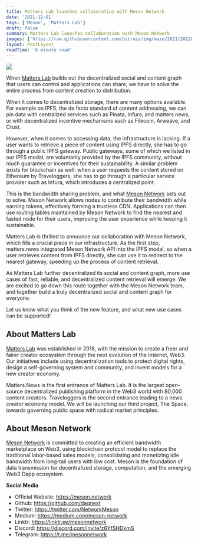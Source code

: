 ```yaml
---
title: Matters Lab launches collaboration with Meson Network
date: '2021-12-01'
tags: ['Meson', 'Matters Lab']
draft: false
summary: Matters Lab launches collaboration with Meson Network
images: ['https://raw.githubusercontent.com/bitruss/img/main/2021/202205271252416.jpeg']
layout: PostLayout
readTime: '6 minute read'
---
```


![](https://raw.githubusercontent.com/bitruss/img/main/2021/202205271252416.jpeg)

When [Matters Lab](https://matters.news/) builds out the decentralized social and content graph that users can control and applications can share, we have to solve the entire process from content creation to distribution.

When it comes to decentralized storage, there are many options available. For example on IPFS, the de facto standard of content addressing, we can pin data with centralized services such as Pinata, Infura, and matters.news, or with decentralized incentive mechanisms such as Filecoin, Arweave, and Crust.

However, when it comes to accessing data, the infrastructure is lacking. If a user wants to retrieve a piece of content using IPFS directly, she has to go through a public IPFS gateway. Public gateways, some of which we listed in our IPFS modal, are voluntarily provided by the IPFS community, without much guarantee or incentives for their sustainability. A similar problem exists for blockchain as well: when a user requests the content stored on Ethereum by Traveloggers, she has to go through a particular service provider such as Infura, which introduces a centralized point.

This is the bandwidth sharing problem, and what [Meson Network](https://meson.network/) sets out to solve. Meson Network allows nodes to contribute their bandwidth while earning tokens, effectively forming a trustless CDN. Applications can then use routing tables maintained by Meson Network to find the nearest and fasted node for their users, improving the user experience while keeping it sustainable.

Matters Lab is thrilled to announce our collaboration with Meson Network, which fills a crucial piece in our infrastructure. As the first step, matters.news integrated Meson Network API into the IPFS modal, so when a user retrieves content from IPFS directly, she can use it to redirect to the nearest gateway, speeding up the process of content retrieval.

As Matters Lab further decentralized its social and content graph, more use cases of fast, reliable, and decentralized content retrieval will emerge. We are excited to go down this route together with the Meson Network team, and together build a truly decentralized social and content graph for everyone.

Let us know what you think of the new feature, and what new use cases can be supported!

## About Matters Lab

[Matters Lab](https://matters.news/) was established in 2018, with the mission to create a freer and fairer creator ecosystem through the next evolution of the Internet, Web3. Our initiatives include using decentralization tools to protect digital rights, design a self-governing system and community, and invent models for a new creator economy.

Matters.News is the first entrance of Matters Lab. It is the largest open-source decentralized publishing platform in the Web3 world with 80,000 content creators. Traveloggers is the second entrance leading to a news creator economy model. We will be launching our third project, The Space, towards governing public space with radical market principles.

## About Meson Network

[Meson Network](https://meson.network/) is committed to creating an efficient bandwidth marketplace on Web3, using blockchain protocol model to replace the traditional labor-based sales models, consolidating and monetizing idle bandwidth from long-tail users with low cost. Meson is the foundation of data transmission for decentralized storage, computation, and the emerging Web3 Dapp ecosystem.

**Social Media**

- Official Website: https://meson.network
- Github: https://github.com/daqnext
- Twitter: https://twitter.com/NetworkMeson
- Medium: https://medium.com/meson-network
- Linktr: https://linktr.ee/mesonnetwork
- Discord: https://discord.com/invite/z6YfSHDkmS
- Telegram: https://t.me/mesonnetwork
